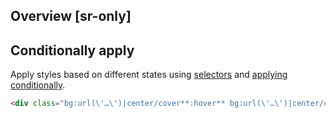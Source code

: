 ## Overview [sr-only]
<Overview/>

## Conditionally apply
Apply styles based on different states using [selectors](/guide/state-selectors) and [applying conditionally](/guide/applying-conditionally).
```html
<div class="bg:url(\'…\')|center/cover**:hover** bg:url(\'…\')|center/cover**@sm** bg:url(\'…\')|center/cover**@dark** bg:url(\'…\')|center/cover**@print**">…</div>
```

